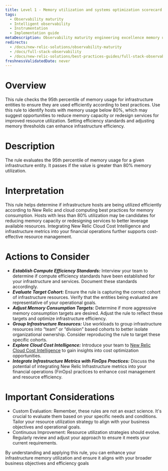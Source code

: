```yaml
---
title: Level 1 - Memory utilization and systems optimization scorecard rule
tags:
  - Observability maturity
  - Intelligent observability
  - Instrumentation
  - Implementation guide
metaDescription: Observability maturity engineering excellence memory utilization
redirects:
  - /docs/new-relic-solutions/observability-maturity
  - /docs/full-stack-observability
  - /docs/new-relic-solutions/best-practices-guides/full-stack-observability
freshnessValidatedDate: never
---
```


# Overview

This rule checks the 95th percentile of memory usage for infrastructure entities to ensure they are used efficiently according to best practices. Use this rule to identify hosts with memory usage below 80%, which may suggest opportunities to reduce memory capacity or redesign services for improved resource utilization. Setting efficiency standards and adjusting memory thresholds can enhance infrastructure efficiency.

# Description

The rule evaluates the 95th percentile of memory usage for a given infrastructure entity. It passes if the value is greater than 80% memory utilization.

# Interpretation

This rule helps determine if infrastructure hosts are being utilized efficiently according to New Relic and cloud computing best practices for memory consumption. Hosts with less than 80% utilization may be candidates for reducing memory capacity or redesigning services to better leverage available resources.  Integrating New Relic Cloud Cost Intelligence and infrastructure metrics into your financial operations further supports cost-effective resource management.

# Actions to Consider

- ***Establish Compute Efficiency Standards:*** Interview your team to determine if compute efficiency standards have been established for your infrastructure and services. Document these standards accordingly.
- ***Evaluate Target Cohort:*** Ensure the rule is capturing the correct cohort of infrastructure resources. Verify that the entities being evaluated are representative of your operational goals.
- ***Adjust Memory Consumption Targets:*** Determine if more aggressive memory consumption targets are desired. Adjust the rule to reflect these targets and optimize infrastructure efficiency.
- ***Group Infrastructure Resources:*** Use workloads to group infrastructure resources into “team” or “division” based cohorts to better isolate organizational ownership. Consider reproducing the rule to target these specific cohorts.
- ***Explore Cloud Cost Intelligence:*** Introduce your team to [New Relic Cloud Cost Intelligence](/docs/cci/financial-intelligence/cloud-cost-insights) to gain insights into cost optimization opportunities.
- ***Integrate Infrastructure Metrics with FinOps Practices:*** Discuss the potential of integrating New Relic Infrastructure metrics into your financial operations (FinOps) practices to enhance cost management and resource efficiency.

# Important Considerations

* Custom Evaluation: Remember, these rules are not an exact science. It's crucial to evaluate them based on your specific needs and conditions. Tailor your resource utilization strategy to align with your business objectives and operational goals.
* Continuous Improvement: Resource utilization strategies should evolve. Regularly review and adjust your approach to ensure it meets your current requirements.

By understanding and applying this rule, you can enhance your infrastructure memory utilization and ensure it aligns with your broader business objectives and efficiency goals


